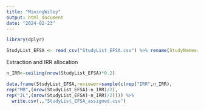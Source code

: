 ---
title: "MiningWiley"
output: html_document
date: "2024-02-23"
---

```{r message=FALSE, warning=FALSE}
library(dplyr)

StudyList_EFSA <- read_csv("StudyList_EFSA.csv") %>% rename(StudyNames=1)
```

Extraction and IRR allocation
```{r message=FALSE, warning=FALSE}
n_IRR<-ceiling(nrow(StudyList_EFSA)*0.2)

data.frame(StudyList_EFSA,reviewer=sample(c(rep("IRR",n_IRR),
rep("MR",(nrow(StudyList_EFSA)-n_IRR)/2),
rep("JL",(nrow(StudyList_EFSA)-n_IRR)/2)))) %>% 
  write.csv(.,"StudyList_EFSA_assigned.csv")
```
































